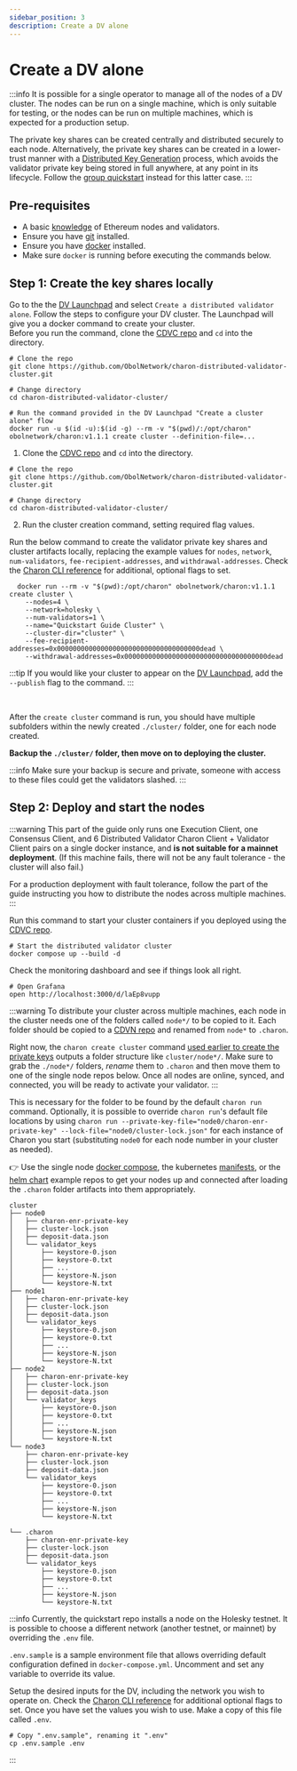 ```yaml
---
sidebar_position: 3
description: Create a DV alone
---
```


# Create a DV alone

:::info
It is possible for a single operator to manage all of the nodes of a DV cluster. The nodes can be run on a single machine, which is only suitable for testing, or the nodes can be run on multiple machines, which is expected for a production setup.

The private key shares can be created centrally and distributed securely to each node. Alternatively, the private key shares can be created in a lower-trust manner with a [Distributed Key Generation](../int/key-concepts.md#distributed-validator-key-generation-ceremony) process, which avoids the validator private key being stored in full anywhere, at any point in its lifecycle. Follow the [group quickstart](./quickstart_group.mdx) instead for this latter case.
:::

## Pre-requisites
  <ul>
    <li>A basic <a href="https://docs.ethstaker.cc/ethstaker-knowledge-base/" target="_blank">knowledge</a> of Ethereum nodes and validators.</li>
    <li>Ensure you have <a href="https://git-scm.com/downloads" target="_blank">git</a> installed.</li>
    <li>Ensure you have <a href="https://docs.docker.com/engine/install/" target="_blank">docker</a> installed.</li>
    <li>Make sure <code>docker</code> is running before executing the commands below.</li>
  </ul>

## Step 1: Create the key shares locally

<Tabs groupId="Launchpad-other">
  <TabItem value="Launchpad" label="Launchpad" default>
    Go to the the <a href="/docs/dvl/intro#dv-launchpad-links">DV Launchpad</a> and select <code>Create a distributed validator alone</code>. Follow the steps to configure your DV cluster. The Launchpad will give you a docker command to create your cluster. <br/>Before you run the command, clone the <a href="https://github.com/ObolNetwork/charon-distributed-validator-cluster.git">CDVC repo</a> and <code>cd</code> into the directory.

  ```shell
  # Clone the repo
  git clone https://github.com/ObolNetwork/charon-distributed-validator-cluster.git

  # Change directory
  cd charon-distributed-validator-cluster/

  # Run the command provided in the DV Launchpad "Create a cluster alone" flow
  docker run -u $(id -u):$(id -g) --rm -v "$(pwd)/:/opt/charon" obolnetwork/charon:v1.1.1 create cluster --definition-file=...
  ```

  </TabItem>

  <TabItem value="CLI" label="CLI">

1. Clone the <a href="https://github.com/ObolNetwork/charon-distributed-validator-cluster">CDVC repo</a> and <code>cd</code> into the directory.

  ```shell
  # Clone the repo
  git clone https://github.com/ObolNetwork/charon-distributed-validator-cluster.git

  # Change directory
  cd charon-distributed-validator-cluster/
  ```

2. Run the cluster creation command, setting required flag values.

  Run the below command to create the validator private key shares and cluster artifacts locally, replacing the example values for `nodes`, `network`, `num-validators`, `fee-recipient-addresses`,  and `withdrawal-addresses`.
  Check the [Charon CLI reference](../charon/charon-cli-reference.md#create-a-full-cluster-locally) for additional, optional flags to set.

  ```shell
    docker run --rm -v "$(pwd):/opt/charon" obolnetwork/charon:v1.1.1 create cluster \
      --nodes=4 \
      --network=holesky \
      --num-validators=1 \
      --name="Quickstart Guide Cluster" \
      --cluster-dir="cluster" \
      --fee-recipient-addresses=0x000000000000000000000000000000000000dead \
      --withdrawal-addresses=0x000000000000000000000000000000000000dead
  ```

:::tip
If you would like your cluster to appear on the [DV Launchpad](../dvl/intro), add the `--publish` flag to the command.
:::

  </TabItem>
</Tabs>
<br />

After the `create cluster` command is run, you should have multiple subfolders within the newly created `./cluster/` folder, one for each node created.

**Backup the `./cluster/` folder, then move on to deploying the cluster.**

:::info
Make sure your backup is secure and private, someone with access to these files could get the validators slashed.
:::

## Step 2: Deploy and start the nodes

<Tabs groupId="Local nodes-distributed nodes">
  <TabItem value="Run the nodes on a single machine" label="Run the nodes on a single machine" default>

:::warning
This part of the guide only runs one Execution Client, one Consensus Client, and 6 Distributed Validator Charon Client + Validator Client pairs on a single docker instance, and **is not suitable for a mainnet deployment**. (If this machine fails, there will not be any fault tolerance - the cluster will also fail.)

For a production deployment with fault tolerance, follow the part of the guide instructing you how to distribute the nodes across multiple machines.
:::

Run this command to start your cluster containers if you deployed using the [CDVC repo](https://github.com/ObolNetwork/charon-distributed-validator-cluster).

```shell
# Start the distributed validator cluster
docker compose up --build -d
```

Check the monitoring dashboard and see if things look all right.

```shell
# Open Grafana
open http://localhost:3000/d/laEp8vupp
```

  </TabItem>
  <TabItem value="Run the nodes on many machines" label="Run the nodes on multiple machines">

:::warning
To distribute your cluster across multiple machines, each node in the cluster needs one of the folders called `node*/` to be copied to it. Each folder should be copied to a [CDVN repo](https://github.com/ObolNetwork/charon-distributed-validator-node) and renamed from `node*` to `.charon`.

Right now, the `charon create cluster` command [used earlier to create the private keys](./quickstart_alone#step-1-create-the-key-shares-locally) outputs a folder structure like `cluster/node*/`. Make sure to grab the `./node*/` folders, *rename* them to `.charon` and then move them to one of the single node repos below. Once all nodes are online, synced, and connected, you will be ready to activate your validator.
:::

 This is necessary for the folder to be found by the default `charon run` command. Optionally, it is possible to override `charon run`'s default file locations by using `charon run --private-key-file="node0/charon-enr-private-key" --lock-file="node0/cluster-lock.json"` for each instance of Charon you start (substituting `node0` for each node number in your cluster as needed).

 :point_right: Use the single node [docker compose](https://github.com/ObolNetwork/charon-distributed-validator-node), the kubernetes [manifests](https://github.com/ObolNetwork/charon-k8s-distributed-validator-node), or the [helm chart](https://github.com/ObolNetwork/helm-charts) example repos to get your nodes up and connected after loading the `.charon` folder artifacts into them appropriately.
<br />

```log title="Output from create cluster"
cluster
├── node0
│   ├── charon-enr-private-key
│   ├── cluster-lock.json
│   ├── deposit-data.json
│   └── validator_keys
│       ├── keystore-0.json
│       ├── keystore-0.txt
│       ├── ...
│       ├── keystore-N.json
│       └── keystore-N.txt
├── node1
│   ├── charon-enr-private-key
│   ├── cluster-lock.json
│   ├── deposit-data.json
│   └── validator_keys
│       ├── keystore-0.json
│       ├── keystore-0.txt
│       ├── ...
│       ├── keystore-N.json
│       └── keystore-N.txt
├── node2
│   ├── charon-enr-private-key
│   ├── cluster-lock.json
│   ├── deposit-data.json
│   └── validator_keys
│       ├── keystore-0.json
│       ├── keystore-0.txt
│       ├── ...
│       ├── keystore-N.json
│       └── keystore-N.txt
└── node3
    ├── charon-enr-private-key
    ├── cluster-lock.json
    ├── deposit-data.json
    └── validator_keys
        ├── keystore-0.json
        ├── keystore-0.txt
        ├── ...
        ├── keystore-N.json
        └── keystore-N.txt

```

```log title="Folder structure to be placed on each DV node"
└── .charon
    ├── charon-enr-private-key
    ├── cluster-lock.json
    ├── deposit-data.json
    └── validator_keys
        ├── keystore-0.json
        ├── keystore-0.txt
        ├── ...
        ├── keystore-N.json
        └── keystore-N.txt
```

:::info
  Currently, the quickstart repo installs a node on the Holesky testnet. It is possible to choose a different network (another testnet, or mainnet) by overriding the `.env` file.

  `.env.sample` is a sample environment file that allows overriding default configuration defined in `docker-compose.yml`. Uncomment and set any variable to override its value.

  Setup the desired inputs for the DV, including the network you wish to operate on. Check the [Charon CLI reference](../charon/charon-cli-reference.md) for additional optional flags to set. Once you have set the values you wish to use. Make a copy of this file called `.env`.

  ```shell
  # Copy ".env.sample", renaming it ".env"
  cp .env.sample .env
  ```

:::

  </TabItem>
</Tabs>

